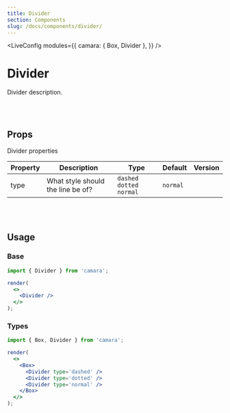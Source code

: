 ```yaml
---
title: Divider
section: Components
slug: /docs/components/divider/
---
```



<!-- Define `camara` module as `{ Divider }` -->

<LiveConfig
  modules={{
    camara: { Box, Divider },
  }}
/>

# Divider

Divider description.

<br></br>

## Props

Divider properties

| Property | Description                       | Type                       | Default  | Version |
| -------- | --------------------------------- | -------------------------- | -------- | ------- |
| type     | What style should the line be of? | `dashed` `dotted` `normal` | `normal` |         |

<br></br>

## Usage

### Base

```jsx live noInline
import { Divider } from 'camara';

render(
  <>
    <Divider />
  </>
);
```

### Types

```jsx live noInline
import { Box, Divider } from 'camara';

render(
  <>
    <Box>
      <Divider type='dashed' />
      <Divider type='dotted' />
      <Divider type='normal' />
    </Box>
  </>
);
```

